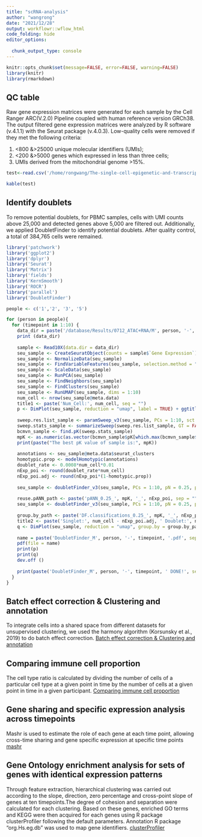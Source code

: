 ```yaml
---
title: "scRNA-analysis"
author: "wangrong"
date: "2021/12/28"
output: workflowr::wflow_html
code_folding: hide
editor_options:
  
  chunk_output_type: console
---
```


```r
knitr::opts_chunk$set(message=FALSE, error=FALSE, warning=FALSE)
library(knitr)
library(rmarkdown)
```


##  QC table
Raw gene expression matrices were generated for each sample by the Cell Ranger ARC(V.2.0) Pipeline coupled with human reference version GRCh38. The output filtered gene expression matrices were analyzed by R software (v.4.1.1) with the Seurat package (v.4.0.3).
Low-quality cells were removed if they met the following criteria: 

(1) <800 &>25000 unique molecular identifiers (UMIs); 
(2) <200 &>5000 genes which expressed  in less than three cells;
(3) UMIs derived from the mitochondrial genome >15%.

```r
test<-read.csv('/home/rongwang/The-single-cell-epigenetic-and-transcriptional-landscape-of-immune-response-to-SARS-CoV-2-vaccine/data/SAMPLE_INFORMATION.csv',sep = ",",header = F)

kable(test)
```

## Identify doublets
To remove potential doublets, for PBMC samples, cells with UMI counts above 25,000 and detected genes above 5,000 are filtered out.  Additionally, we applied DoubletFinder to identify potential doublets. After quality control, a total of 384,765 cells were remained. 
```r
library('patchwork')
library('ggplot2')
library('dplyr')
library('Seurat')
library('Matrix')
library('fields')
library('KernSmooth')
library('ROCR')
library('parallel')
library('DoubletFinder')

people <- c('1','2', '3', '5')

for (person in people){
  for (timepoint in 1:10) {
    data_dir = paste('/database/Results/0712_ATAC+RNA/M', person, '-', timepoint, '/outs/filtered_feature_bc_matrix/', sep = "")
    print (data_dir)
    
    sample <- Read10X(data.dir = data_dir)
    seu_sample <- CreateSeuratObject(counts = sample$`Gene Expression`)
    seu_sample <- NormalizeData(seu_sample)
    seu_sample <- FindVariableFeatures(seu_sample, selection.method = "vst", nfeatures = 2000)
    seu_sample <- ScaleData(seu_sample)
    seu_sample <- RunPCA(seu_sample)
    seu_sample <- FindNeighbors(seu_sample)
    seu_sample <- FindClusters(seu_sample)
    seu_sample <- RunUMAP(seu_sample, dims = 1:10)
    num_cell <- nrow(seu_sample@meta.data)
    title1 <- paste('Num_Cell:', num_cell, seq = "")
    p <- DimPlot(seu_sample, reduction = "umap", label = TRUE) + ggtitle(title1)
    
    sweep.res.list_sample <- paramSweep_v3(seu_sample, PCs = 1:10, sct = FALSE)
    sweep.stats_sample <- summarizeSweep(sweep.res.list_sample, GT = FALSE)
    bcmvn_sample <- find.pK(sweep.stats_sample)
    mpK <- as.numeric(as.vector(bcmvn_sample$pK[which.max(bcmvn_sample$BCmetric)]))
    print(paste("The best pK value of sample is:", mpK))
    
    annotations <- seu_sample@meta.data$seurat_clusters
    homotypic.prop <- modelHomotypic(annotations)
    doublet_rate <- 0.0008*num_cell*0.01
    nExp_poi <- round(doublet_rate*num_cell) 
    nExp_poi.adj <- round(nExp_poi*(1-homotypic.prop))
    
    seu_sample <- doubletFinder_v3(seu_sample, PCs = 1:10, pN = 0.25, pK = mpK, nExp = nExp_poi, reuse.pANN = FALSE, sct = FALSE)
    
    reuse.pANN_path <- paste('pANN_0.25_', mpK, '_', nExp_poi, sep = "")
    seu_sample <- doubletFinder_v3(seu_sample, PCs = 1:10, pN = 0.25, pK = mpK, nExp = nExp_poi.adj, reuse.pANN = reuse.pANN_path, sct = FALSE)
    
    group.by_path <- paste('DF.classifications_0.25_', mpK, '_', nExp_poi.adj, sep = "")
    title2 <- paste('Singlet:', num_cell - nExp_poi.adj, ' Doublet:', nExp_poi.adj, seq = "")
    q <- DimPlot(seu_sample, reduction = "umap", group.by = group.by_path) + ggtitle(title2)
    
    name = paste('DoubletFinder_M', person, '-', timepoint, '.pdf', sep = "")
    pdf(file = name)
    print(p)
    print(q)
    dev.off ()
    
    print(paste('DoubletFinder_M', person, '-', timepoint, ' DONE!', sep = ""))
  }
}

```

##  Batch effect correction & Clustering and annotation 
To integrate cells into a shared space from different datasets for unsupervised clustering, we used the harmony algorithm (Korsunsky et al., 2019) to do batch effect correction. 
[Batch effect correction & Clustering and annotation ](Batch-effect-correction.html) 


##  Comparing immune cell proportion
The cell type ratio is calculated by dividing the number of cells of a particular cell type at a given point in time by the number of cells at a given point in time in a given participant. 
[Comparing immune cell proportion ](Comparing-immune-cell-proportion.html)

##  Gene sharing and specific expression analysis across timepoints
Mashr is used to estimate the role of each gene at each time point, allowing cross-time sharing and gene specific expression at specific time points
[mashr](mashr.html)

##  Gene Ontology enrichment analysis for sets of genes with identical expression patterns
Through feature extraction, hierarchical clustering was carried out according to the slope, direction, zero percentage and cross-point slope of genes at ten timepoints.The degree of cohesion and separation were calculated for each clustering.
Based on these genes, enriched GO terms and KEGG were then acquired for each genes using R package clusterProfiler following the default parameters. Annotation R package “org.Hs.eg.db” was used to map gene identifiers.
[clusterProfiler](clusterprofiler.html)